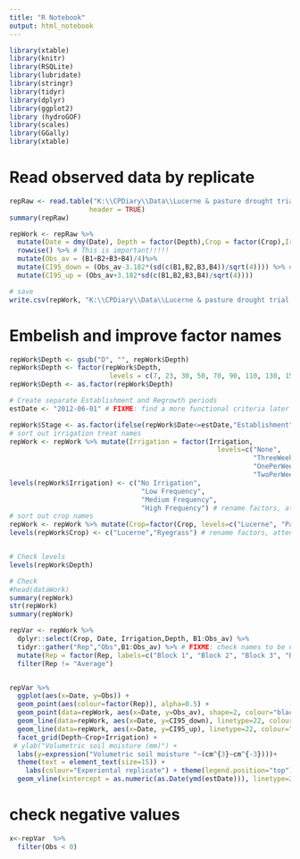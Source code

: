 ```yaml
---
title: "R Notebook"
output: html_notebook
---
```


```r
library(xtable)
library(knitr)
library(RSQLite)
library(lubridate)
library(stringr)
library(tidyr)
library(dplyr)
library(ggplot2)
library (hydroGOF)
library(scales)
library(GGally)
library(xtable)
```

# Read observed data by replicate

```r
repRaw <- read.table("K:\\CPDiary\\Data\\Lucerne & pasture drought trial 2011-2012\\ModelFitting\\LP_SW_Replicate.txt", 
                    header = TRUE)
summary(repRaw)
```

```r
repWork <- repRaw %>%
  mutate(Date = dmy(Date), Depth = factor(Depth),Crop = factor(Crop),Irrigation = factor(Irrigation))%>%
  rowwise() %>% # This is important!!!!!
  mutate(Obs_av = (B1+B2+B3+B4)/4)%>%
  mutate(CI95_down = (Obs_av-3.182*(sd(c(B1,B2,B3,B4))/sqrt(4)))) %>% # FIXME: check with Esther how to
  mutate(CI95_up = (Obs_av+3.182*sd(c(B1,B2,B3,B4)/sqrt(4)))) 

# save
write.csv(repWork, "K:\\CPDiary\\Data\\Lucerne & pasture drought trial 2011-2012\\ModelFitting\\worked_observed_data.csv",row.names=FALSE)

```

# Embelish and improve factor names

```r
repWork$Depth <- gsub("D", "", repWork$Depth)
repWork$Depth <- factor(repWork$Depth, 
                         levels = c(7, 23, 30, 50, 70, 90, 110, 130, 150))
repWork$Depth <- as.factor(repWork$Depth)

# Create separate Establishment and Regrowth periods
estDate <- "2012-06-01" # FIXME: find a more functional criteria later

repWork$Stage <- as.factor(ifelse(repWork$Date<=estDate,"Establishment","Regrowth"))
# sort out irrigation treat names
repWork <- repWork %>% mutate(Irrigation = factor(Irrigation, 
                                                    levels=c("None", 
                                                             "ThreeWeekly",
                                                             "OnePerWeek",
                                                             "TwoPerWeek"))) # re-order factors
levels(repWork$Irrigation) <- c("No Irrigation",
                                 "Low Frequency",
                                 "Medium Frequency", 
                                 "High Frequency") # rename factors, attention to match!
# sort out crop names
repWork <- repWork %>% mutate(Crop=factor(Crop, levels=c("Lucerne", "Pasture"))) # re-order factors
levels(repWork$Crop) <- c("Lucerne","Ryegrass") # rename factors, attention to match!


# Check levels
levels(repWork$Depth)

# Check
#head(dataWork)
summary(repWork)
str(repWork)
summary(repWork)
```


```r
repVar <- repWork %>%
  dplyr::select(Crop, Date, Irrigation,Depth, B1:Obs_av) %>%
  tidyr::gather("Rep","Obs",B1:Obs_av) %>% # FIXME: check names to be used in raw data
  mutate(Rep = factor(Rep, labels=c("Block 1", "Block 2", "Block 3", "Block 4", "Average"))) %>%
  filter(Rep != "Average") 


repVar %>% 
  ggplot(aes(x=Date, y=Obs)) +
  geom_point(aes(colour=factor(Rep)), alpha=0.5) +
  geom_point(data=repWork, aes(x=Date, y=Obs_av), shape=2, colour="black") +
  geom_line(data=repWork, aes(x=Date, y=CI95_down), linetype=22, colour="darkgrey") +
  geom_line(data=repWork, aes(x=Date, y=CI95_up), linetype=22, colour="darkgrey") +
  facet_grid(Depth~Crop+Irrigation) + 
 # ylab("Volumetric soil moisture (mm)") +
  labs(y=expression("Volumetric soil moisture "~(cm^{3}~cm^{-3})))+
  theme(text = element_text(size=15)) +
    labs(colour="Experiental replicate") + theme(legend.position="top")+
  geom_vline(xintercept = as.numeric(as.Date(ymd(estDate))), linetype=2) 
```

# check negative values

```r
x<-repVar  %>%
  filter(Obs < 0)
```

